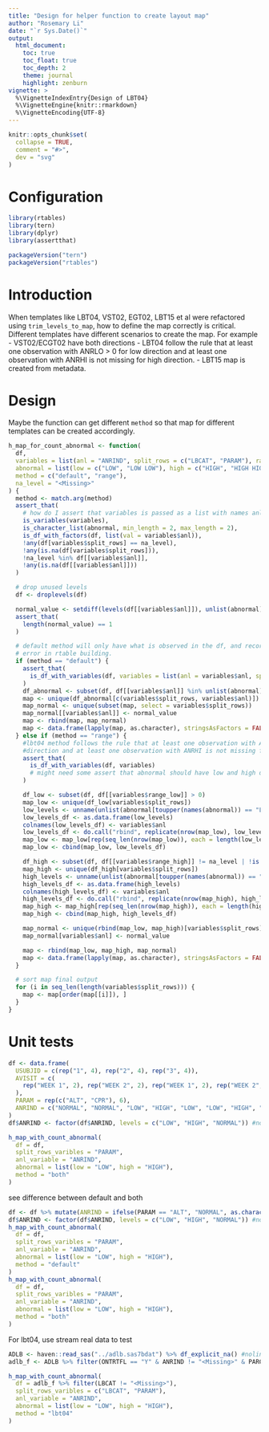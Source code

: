 ```yaml
---
title: "Design for helper function to create layout map"
author: "Rosemary Li"
date: "`r Sys.Date()`"
output:
  html_document:
    toc: true
    toc_float: true
    toc_depth: 2
    theme: journal
    highlight: zenburn
vignette: >
  %\VignetteIndexEntry{Design of LBT04}
  %\VignetteEngine{knitr::rmarkdown}
  %\VignetteEncoding{UTF-8}
---
```


```r
knitr::opts_chunk$set(
  collapse = TRUE,
  comment = "#>",
  dev = "svg"
)
```

Configuration
=============

```r
library(rtables)
library(tern)
library(dplyr)
library(assertthat)

packageVersion("tern")
packageVersion("rtables")
```

Introduction
=============

When templates like LBT04, VST02, EGT02, LBT15 et al were refactored using `trim_levels_to_map`, how to define the map
correctly is critical. Different templates have different scenarios to create the map. For example
- VST02/ECGT02 have both directions
- LBT04 follow the rule that at least one observation with ANRLO > 0 for low direction and at least one observation with ANRHI is not missing for high direction.
- LBT15 map is created from metadata.

Design
=============

Maybe the function can get different `method` so that map for different templates can be created accordingly.

```r
h_map_for_count_abnormal <- function(
  df,
  variables = list(anl = "ANRIND", split_rows = c("LBCAT", "PARAM"), range_low = "ANRLO", range_high = "ANRHI"),
  abnormal = list(low = c("LOW", "LOW LOW"), high = c("HIGH", "HIGH HIGH")),
  method = c("default", "range"),
  na_level = "<Missing>"
) {
  method <- match.arg(method)
  assert_that(
    # how do I assert that variables is passed as a list with names anl, split_rows et al?
    is_variables(variables),
    is_character_list(abnormal, min_length = 2, max_length = 2),
    is_df_with_factors(df, list(val = variables$anl)),
    !any(df[variables$split_rows] == na_level),
    !any(is.na(df[variables$split_rows])),
    !na_level %in% df[[variables$anl]],
    !any(is.na(df[[variables$anl]]))
  )

  # drop unused levels
  df <- droplevels(df)

  normal_value <- setdiff(levels(df[[variables$anl]]), unlist(abnormal))
  assert_that(
    length(normal_value) == 1
  )

  # default method will only have what is observed in the df, and records with all normals will be excluded to avoid
  # error in rtable building.
  if (method == "default") {
    assert_that(
      is_df_with_variables(df, variables = list(anl = variables$anl, split_row = variables$split_rows))
    )
    df_abnormal <- subset(df, df[[variables$anl]] %in% unlist(abnormal))
    map <- unique(df_abnormal[c(variables$split_rows, variables$anl)])
    map_normal <- unique(subset(map, select = variables$split_rows))
    map_normal[[variables$anl]] <- normal_value
    map <- rbind(map, map_normal)
    map <- data.frame(lapply(map, as.character), stringsAsFactors = FALSE)
  } else if (method == "range") {
    #lbt04 method follows the rule that at least one observation with ANRLO > 0 for low
    #direction and at least one observation with ANRHI is not missing for high direction.
    assert_that(
      is_df_with_variables(df, variables)
      # might need some assert that abnormal should have low and high direction
    )

    df_low <- subset(df, df[[variables$range_low]] > 0)
    map_low <- unique(df_low[variables$split_rows])
    low_levels <- unname(unlist(abnormal[toupper(names(abnormal)) == "LOW"]))
    low_levels_df <- as.data.frame(low_levels)
    colnames(low_levels_df) <- variables$anl
    low_levels_df <- do.call("rbind", replicate(nrow(map_low), low_levels_df, simplify = FALSE))
    map_low <- map_low[rep(seq_len(nrow(map_low)), each = length(low_levels)), ]
    map_low <- cbind(map_low, low_levels_df)

    df_high <- subset(df, df[[variables$range_high]] != na_level | !is.na(df[[variables$range_high]]))
    map_high <- unique(df_high[variables$split_rows])
    high_levels <- unname(unlist(abnormal[toupper(names(abnormal)) == "HIGH"]))
    high_levels_df <- as.data.frame(high_levels)
    colnames(high_levels_df) <- variables$anl
    high_levels_df <- do.call("rbind", replicate(nrow(map_high), high_levels_df, simplify = FALSE))
    map_high <- map_high[rep(seq_len(nrow(map_high)), each = length(high_levels)), ]
    map_high <- cbind(map_high, high_levels_df)

    map_normal <- unique(rbind(map_low, map_high)[variables$split_rows])
    map_normal[variables$anl] <- normal_value

    map <- rbind(map_low, map_high, map_normal)
    map <- data.frame(lapply(map, as.character), stringsAsFactors = FALSE)
  }

  # sort map final output
  for (i in seq_len(length(variables$split_rows))) {
    map <- map[order(map[[i]]), ]
  }
}
```

Unit tests
=============
```r
df <- data.frame(
  USUBJID = c(rep("1", 4), rep("2", 4), rep("3", 4)),
  AVISIT = c(
    rep("WEEK 1", 2), rep("WEEK 2", 2), rep("WEEK 1", 2), rep("WEEK 2", 2), rep("WEEK 1", 2), rep("WEEK 2", 2)
  ),
  PARAM = rep(c("ALT", "CPR"), 6),
  ANRIND = c("NORMAL", "NORMAL", "LOW", "HIGH", "LOW", "LOW", "HIGH", "HIGH", rep("NORMAL", 4))
)
df$ANRIND <- factor(df$ANRIND, levels = c("LOW", "HIGH", "NORMAL")) #nolint
```

```r
h_map_with_count_abnormal(
  df = df,
  split_rows_varibles = "PARAM",
  anl_variable = "ANRIND",
  abnormal = list(low = "LOW", high = "HIGH"),
  method = "both"
)
```
see difference between default and both
```r
df <- df %>% mutate(ANRIND = ifelse(PARAM == "ALT", "NORMAL", as.character(ANRIND)))
df$ANRIND <- factor(df$ANRIND, levels = c("LOW", "HIGH", "NORMAL")) #nolint
h_map_with_count_abnormal(
  df = df,
  split_rows_varibles = "PARAM",
  anl_variable = "ANRIND",
  abnormal = list(low = "LOW", high = "HIGH"),
  method = "default"
)
h_map_with_count_abnormal(
  df = df,
  split_rows_varibles = "PARAM",
  anl_variable = "ANRIND",
  abnormal = list(low = "LOW", high = "HIGH"),
  method = "both"
)
```

For lbt04, use stream real data to test
```r
ADLB <- haven::read_sas("../adlb.sas7bdat") %>% df_explicit_na() #nolint
adlb_f <- ADLB %>% filter(ONTRTFL == "Y" & ANRIND != "<Missing>" & PARCAT2 == "SI")

h_map_with_count_abnormal(
  df = adlb_f %>% filter(LBCAT != "<Missing>"),
  split_rows_varibles = c("LBCAT", "PARAM"),
  anl_variable = "ANRIND",
  abnormal = list(low = "LOW", high = "HIGH"),
  method = "lbt04"
)
```

